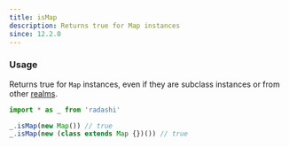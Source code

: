 ```yaml
---
title: isMap
description: Returns true for Map instances
since: 12.2.0
---
```


### Usage

Returns true for `Map` instances, even if they are subclass instances or from
other [realms](https://developer.mozilla.org/en-US/docs/Web/JavaScript/Reference/Operators/instanceof#instanceof_and_multiple_realms).

```ts
import * as _ from 'radashi'

_.isMap(new Map()) // true
_.isMap(new (class extends Map {})()) // true
```
